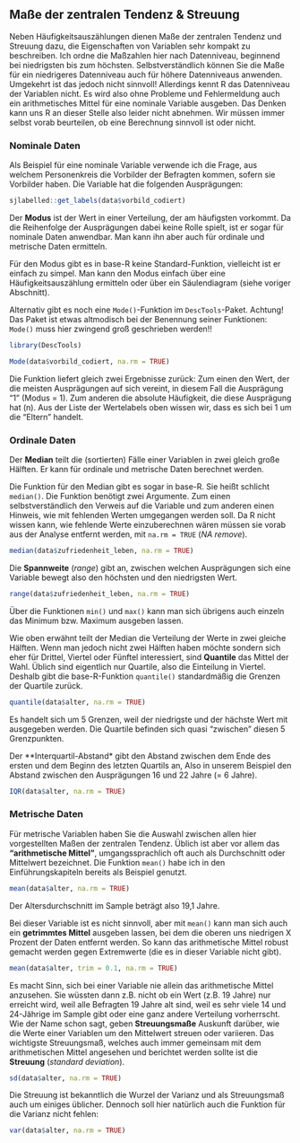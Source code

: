 ## Maße der zentralen Tendenz & Streuung

Neben Häufigkeitsauszählungen dienen Maße der zentralen Tendenz und Streuung dazu, die Eigenschaften von Variablen sehr kompakt zu beschreiben. Ich ordne die Maßzahlen hier nach Datenniveau, beginnend bei niedrigsten bis zum höchsten. Selbstverständlich können Sie die Maße für ein niedrigeres Datenniveau auch für höhere Datenniveaus anwenden. Umgekehrt ist das jedoch nicht sinnvoll! Allerdings kennt R das Datenniveau der Variablen nicht. Es wird also ohne Probleme und Fehlermeldung auch ein arithmetisches Mittel für eine nominale Variable ausgeben. Das Denken kann uns R an dieser Stelle also leider nicht abnehmen. Wir müssen immer selbst vorab beurteilen, ob eine Berechnung sinnvoll ist oder nicht. 

### Nominale Daten

Als Beispiel für eine nominale Variable verwende ich die Frage, aus welchem Personenkreis die Vorbilder der Befragten kommen, sofern sie Vorbilder haben. Die Variable hat die folgenden Ausprägungen:

```r
sjlabelled::get_labels(data$vorbild_codiert)
```

Der **Modus** ist der Wert in einer Verteilung, der am häufigsten vorkommt. Da die Reihenfolge der Ausprägungen dabei keine Rolle spielt, ist er sogar für nominale Daten anwendbar. Man kann ihn aber auch für ordinale und metrische Daten ermitteln. 

Für den Modus gibt es in base-R keine Standard-Funktion, vielleicht ist er einfach zu simpel. Man kann den Modus einfach über eine Häufigkeitsauszählung ermitteln oder über ein Säulendiagram (siehe voriger Abschnitt).

Alternativ gibt es noch eine `Mode()`-Funktion im `DescTools`-Paket. Achtung! Das Paket ist etwas altmodisch bei der Benennung seiner Funktionen: `Mode()` muss hier zwingend groß geschrieben werden!!

```r
library(DescTools)

Mode(data$vorbild_codiert, na.rm = TRUE)

```

Die Funktion liefert gleich zwei Ergebnisse zurück: Zum einen den Wert, der die meisten Ausprägungen auf sich vereint, in diesem Fall die Ausprägung "1" (Modus = 1). Zum anderen die absolute Häufigkeit, die diese Ausprägung hat (n). Aus der Liste der Wertelabels oben wissen wir, dass es sich bei 1 um die "Eltern" handelt. 


### Ordinale Daten

Der **Median** teilt die (sortierten) Fälle einer Variablen in zwei gleich große Hälften. Er kann für ordinale und metrische Daten berechnet werden.

Die Funktion für den Median gibt es sogar in base-R. Sie heißt schlicht `median()`. Die Funktion benötigt zwei Argumente. Zum einen selbstverständlich den Verweis auf die Variable und zum anderen einen Hinweis, wie mit fehlenden Werten umgegangen werden soll. Da R nicht wissen kann, wie fehlende Werte einzuberechnen wären müssen sie vorab aus der Analyse entfernt werden, mit `na.rm = TRUE` (*NA remove*).

```r
median(data$zufriedenheit_leben, na.rm = TRUE)
```

Die **Spannweite** (*range*) gibt an, zwischen welchen Ausprägungen sich eine Variable bewegt also den höchsten und den niedrigsten Wert.
```r
range(data$zufriedenheit_leben, na.rm = TRUE)
```

Über die Funktionen `min()` und `max()` kann man sich übrigens auch einzeln das Minimum bzw. Maximum ausgeben lassen.


Wie oben erwähnt teilt der Median die Verteilung der Werte in zwei gleiche Hälften. Wenn man jedoch nicht zwei Hälften haben möchte sondern sich eher für Drittel, Viertel oder Fünftel interessiert, sind **Quantile** das Mittel der Wahl. Üblich sind eigentlich nur Quartile, also die Einteilung in Viertel. Deshalb gibt die base-R-Funktion `quantile()` standardmäßig die Grenzen der Quartile zurück. 

```r
quantile(data$alter, na.rm = TRUE)
```
Es handelt sich um 5 Grenzen, weil der niedrigste und der hächste Wert mit ausgegeben werden. Die Quartile befinden sich quasi "zwischen" diesen 5 Grenzpunkten.

Der **Interquartil-Abstand* gibt den Abstand zwischen dem Ende des ersten und dem Beginn des letzten Quartils an, Also in unserem Beispiel den Abstand zwischen den Ausprägungen 16 und 22 Jahre (= 6 Jahre).

```r
IQR(data$alter, na.rm = TRUE)
```

### Metrische Daten

Für metrische Variablen haben Sie die Auswahl zwischen allen hier vorgestellten Maßen der zentralen Tendenz. Üblich ist aber vor allem das **"arithmetische Mittel"**, umgangssprachlich oft auch als Durchschnitt oder Mittelwert bezeichnet. Die Funktion `mean()` habe ich in den Einführungskapiteln bereits als Beispiel genutzt.

```r
mean(data$alter, na.rm = TRUE)
```

Der Altersdurchschnitt im Sample beträgt also 19,1 Jahre. 

Bei dieser Variable ist es nicht sinnvoll, aber mit `mean()` kann man sich auch ein **getrimmtes Mittel** ausgeben lassen, bei dem die oberen uns niedrigen X Prozent der Daten entfernt werden. So kann das arithmetische Mittel robust gemacht werden gegen Extremwerte (die es in dieser Variable nicht gibt).

```r
mean(data$alter, trim = 0.1, na.rm = TRUE)
```

Es macht Sinn, sich bei einer Variable nie allein das arithmetische Mittel anzusehen. Sie wüssten dann z.B. nicht ob ein Wert (z.B. 19 Jahre) nur erreicht wird, weil alle Befragten 19 Jahre alt sind, weil es sehr viele 14 und 24-Jährige im Sample gibt oder eine ganz andere Verteilung vorherrscht. Wie der Name schon sagt, geben **Streuungsmaße** Auskunft darüber, wie die Werte einer Variablen um den Mittelwert streuen oder variieren. Das wichtigste Streuungsmaß, welches auch immer gemeinsam mit dem arithmetischen Mittel angesehen und berichtet werden sollte ist die **Streuung** (*standard deviation*). 

```r
sd(data$alter, na.rm = TRUE)
```

Die Streuung ist bekanntlich die Wurzel der Varianz und als Streuungsmaß auch um einiges üblicher. Dennoch soll hier natürlich auch die Funktion für die Varianz nicht fehlen:

```r
var(data$alter, na.rm = TRUE)
```
